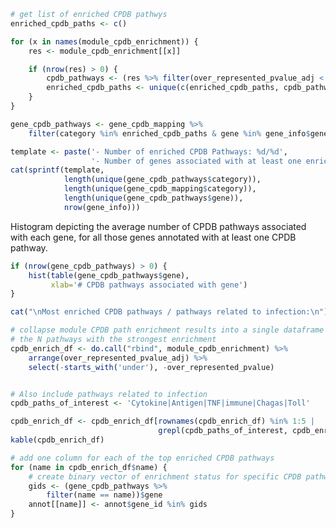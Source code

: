 ```r
# get list of enriched CPDB pathwys
enriched_cpdb_paths <- c()

for (x in names(module_cpdb_enrichment)) {
    res <- module_cpdb_enrichment[[x]]

    if (nrow(res) > 0) {
        cpdb_pathways <- (res %>% filter(over_represented_pvalue_adj < 0.05))$category
        enriched_cpdb_paths <- unique(c(enriched_cpdb_paths, cpdb_pathways))
    }
}

gene_cpdb_pathways <- gene_cpdb_mapping %>% 
    filter(category %in% enriched_cpdb_paths & gene %in% gene_info$gene_id)

template <- paste('- Number of enriched CPDB Pathways: %d/%d', 
                  '- Number of genes associated with at least one enriched CPDB Pathway: %d/%d\n', sep='\n')
cat(sprintf(template, 
            length(unique(gene_cpdb_pathways$category)), 
            length(unique(gene_cpdb_mapping$category)),
            length(unique(gene_cpdb_pathways$gene)), 
            nrow(gene_info)))
```

Histogram depicting the average number of CPDB pathways associated with each
gene, for all those genes annotated with at least one CPDB pathway.

```r
if (nrow(gene_cpdb_pathways) > 0) {
    hist(table(gene_cpdb_pathways$gene),
         xlab='# CPDB pathways associated with gene')
}

cat("\nMost enriched CPDB pathways / pathways related to infection:\n")

# collapse module CPDB path enrichment results into a single dataframe and find
# the N pathways with the strongest enrichment
cpdb_enrich_df <- do.call("rbind", module_cpdb_enrichment) %>%
    arrange(over_represented_pvalue_adj) %>%
    select(-starts_with('under'), -over_represented_pvalue)


# Also include pathways related to infection
cpdb_paths_of_interest <- 'Cytokine|Antigen|TNF|immune|Chagas|Toll'

cpdb_enrich_df <- cpdb_enrich_df[rownames(cpdb_enrich_df) %in% 1:5 |
                                 grepl(cpdb_paths_of_interest, cpdb_enrich_df$name),]
kable(cpdb_enrich_df)

# add one column for each of the top enriched CPDB pathways
for (name in cpdb_enrich_df$name) {
    # create binary vector of enrichment status for specific CPDB pathways
    gids <- (gene_cpdb_pathways %>% 
        filter(name == name))$gene
    annot[[name]] <- annot$gene_id %in% gids
}
```
